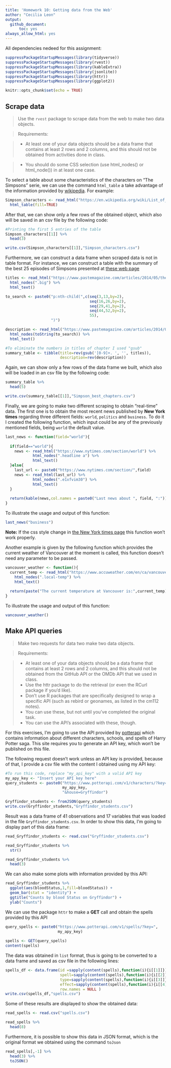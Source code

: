 ---
title: 'Homework 10: Getting data from the Web'
author: "Cecilia Leon"
output:
  github_document:
      toc: yes 
always_allow_html: yes
---

All dependencies nedeed for this assignment:

```{r}
suppressPackageStartupMessages(library(tidyverse))
suppressPackageStartupMessages(library(rvest))
suppressPackageStartupMessages(library(kableExtra))
suppressPackageStartupMessages(library(jsonlite))
suppressPackageStartupMessages(library(httr))
suppressPackageStartupMessages(library(ggplot2))
```

```{r setup, include=FALSE}
knitr::opts_chunk$set(echo = TRUE)
```

## Scrape data

> Use the `rvest` package to scrape data from the web to make two data objects.

> Requirements:

>  - At least one of your data objects should be a data frame that contains at least 2 rows and 2 columns, and this should not be obtained from activities done in class. 
  
>  - You should do some CSS selection (use html_nodes() or html_node()) in at least one case.
  
To select a table about some characteristics of the characters on "The Simpsons" serie, we can use the command `html_table` a take advantage of the information provided by [wikipedia](https://en.wikipedia.org/wiki/List_of_The_Simpsons_characters). For example:

```{r data scraping 1}
Simpson_characters <- read_html("https://en.wikipedia.org/wiki/List_of_The_Simpsons_characters") %>% 
  html_table(fill=TRUE)
```

After that, we can show only a few rows of the obtained object, which also will be saved in an csv file by the following code:

```{r showing data 1}
#Printing the first 5 entries of the table
Simpson_characters[[1]] %>% 
  head(3)

write.csv(Simpson_characters[[1]],"Simpson_characters.csv")
```

Furthermore, we can construct a data frame when scraped data is not in table format. For instance, we can construct a table with the summary of the best 25 episodes of Simpsons presented at [these web page](https://www.pastemagazine.com/articles/2014/05/the-top-25-simpsons-episodes-of-all-time.html)


```{r construct a data frame}
titles <- read_html("https://www.pastemagazine.com/articles/2014/05/the-top-25-simpsons-episodes-of-all-time.html") %>% 
  html_nodes(".big") %>% 
  html_text()

to_search <- paste0("p:nth-child(",c(seq(3,13,by=2),
                                     seq(16,26,by=2),
                                     seq(29,41,by=2),
                                     seq(44,52,by=2),
                                     55),
                    ")")

description <- read_html("https://www.pastemagazine.com/articles/2014/05/the-top-25-simpsons-episodes-of-all-time.html") %>% 
  html_nodes(toString(to_search)) %>% 
  html_text()

#To eliminate the numbers in titles of chapter I used "gsub"
summary_table <- tibble(title=rev(gsub('[0-9]+. ', '', titles)),
                        description=rev(description))
```

Again, we can show only a few rows of the data frame we built, which also will be loaded in an csv file by the following code:

```{r showing data 2}
summary_table %>% 
  head(5)

write.csv(summary_table[[1]],"Simpson_best_chapters.csv")
```


Finally, we are going to make two different scraping to obtain "real-time" data. The first one is to obtain the most recent news published by **New York times** regarding three different fields: `world`, `politics` and `business`. To do it I created the following function, which input could be any of the previously mentioned fields, being `world` the default value.

```{r last_news function}
last_news <- function(field="world"){
  
  if(field=="world"){
    news <- read_html("https://www.nytimes.com/section/world") %>% 
            html_nodes(".headline a") %>% 
            html_text()
  }else{
    last_url <- paste0("https://www.nytimes.com/section/",field)
    news <- read_html(last_url) %>% 
            html_nodes(".e1xfvim30") %>% 
            html_text()
  }
  
  return(kable(news,col.names = paste0("Last news about ", field, ":")))
}
```

To illustrate the usage and output of this function:

```{r using last_news}
last_news("business")
```

**Note:** If the css style change in [the New York times page](https://www.nytimes.com) this function won't work properly.

Another example is given by the following function which provides the current weather of Vancouver at the moment is called, this function doesn't need any parameter to be passed.

```{r vancouver_weather function}
vancouver_weather <- function(){
  current_temp <- read_html("https://www.accuweather.com/en/ca/vancouver/v6c/hourly-weather-forecast/53286") %>% 
    html_nodes(".local-temp") %>% 
    html_text()
  
  return(paste("The current temperature at Vancouver is:",current_temp))
}
```

To illustrate the usage and output of this function:

```{r using vancouver_weather}
vancouver_weather()
```

## Make API queries
> Make two requests for data two make two data objects.

> Requirements:

>  - At least one of your data objects should be a data frame that contains at least 2 rows and 2 columns, and this should not be obtained from the GitHub API or the OMDb API that we used in class.
  - Use the httr package to do the retrieval (or even the RCurl package if you’d like).
  - Don’t use R packages that are specifically designed to wrap a specific API (such as rebird or geonames, as listed in the cm112 notes).
    + You can use these, but not until you’ve completed the original task.
    + You can use the API’s associated with these, though.

For this exercises, I'm going to use the API provided by [potterapi](https://www.potterapi.com/) which contains information about different characters, schools, and spells of Harry Potter saga. This site requires you to generate an API key, which won't be published on this file.

The following request doesn't work unless an API key is provided, because of that, I provide a csv file with the content I obtained using my API key:

```{r first_query_API , eval=FALSE}
#To run this code, replace "my_api_key" with a valid API key
my_apy_key <- "Insert your API key here"
query_students <- paste0("https://www.potterapi.com/v1/characters/?key=",
                         my_apy_key,
                         "&house=Gryffindor")

Gryffindor_students <- fromJSON(query_students)
write.csv(Gryffindor_students,"Gryffindor_students.csv")
```

Result was a data frame of 41 observations and 17 variables that was loaded in the file `Gryffindor_students.csv`. In order to show this data, I'm going to display part of this data frame:

```{r showing results API 1}
read_Gryffindor_students <- read.csv("Gryffindor_students.csv")

read_Gryffindor_students %>% 
  str()

read_Gryffindor_students %>% 
  head(3)
```

We can also make some plots with information provided by this API:

```{r showing graph API 1}
read_Gryffindor_students %>% 
  ggplot(aes(bloodStatus,1,fill=bloodStatus)) +
  geom_bar(stat = "identity") +
  ggtitle("Counts by blood Status on Gryffindor") +
  ylab("Counts")
```

We can use the package `httr` to make a **GET** call and obtain the spells provided by this API

```{r second_query_API, eval=FALSE}
query_spells <- paste0("https://www.potterapi.com/v1/spells/?key=",
                       my_apy_key)
  
spells <- GET(query_spells)
content(spells)
```

The data was obtained in `list` format, thus is going to be converted to a data frame and saved as csv file in the following lines:

```{r savind_data, eval=FALSE}
spells_df <- data.frame(id =sapply(content(spells),function(i){i[[1]]}),
                        spell=sapply(content(spells),function(i){i[[2]]}),
                        type=sapply(content(spells),function(i){i[[3]]}),
                        effect=sapply(content(spells),function(i){i[[4]]}),
                        row.names = NULL )
write.csv(spells_df,"spells.csv")
```

Some of these results are displayed to show the obtained data:

```{r showing_spelss_data}
read_spells <- read.csv("spells.csv") 

read_spells %>% 
  head(8)
```

Furthermore, it is possible to show this data in JSON format, which is the original format we obtained using the command `toJson`

```{r convert_to_JSON}
read_spells[,-1] %>% 
  head(3) %>% 
  toJSON()
```

